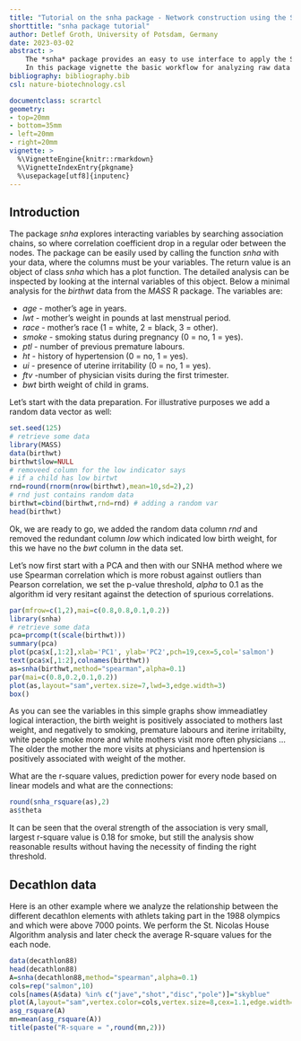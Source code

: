 ```yaml
---
title: "Tutorial on the snha package - Network construction using the St. Nicolas House Algorithm"
shorttitle: "snha package tutorial"
author: Detlef Groth, University of Potsdam, Germany
date: 2023-03-02
abstract: >
    The *snha* package provides an easy to use interface to apply the St. Nicolas House Algorithm which traces associations chains between interactiving variables.
    In this package vignette the basic workflow for analyzing raw data or for analysing correlation matrices is demonstrated.
bibliography: bibliography.bib
csl: nature-biotechnology.csl

documentclass: scrartcl
geometry:
- top=20mm
- bottom=35mm
- left=20mm
- right=20mm
vignette: >
  %\VignetteEngine{knitr::rmarkdown}
  %\VignetteIndexEntry{pkgname}
  %\usepackage[utf8]{inputenc}
---
```


## Introduction

The package _snha_ explores interacting variables by searching association
chains, so where correlation coefficient drop in a regular oder between the
nodes. The package can be easily used by calling the function _snha_ with
your data, where the columns must be your variables. The return value is an
object of class _snha_ which has a plot function. The detailed analysis can be
inspected by looking at the internal variables of this object. Below a minimal
analysis for the _birthwt_ data from the _MASS_ R package. The variables are:

* _age_ - mother's age in years.
* _lwt_ - mother's weight in pounds at last menstrual period.
* _race_ - mother's race (1 = white, 2 = black, 3 = other).
* _smoke_ - smoking status during pregnancy (0 = no, 1 = yes).
* _ptl_ - number of previous premature labours.
* _ht_ - history of hypertension (0 = no, 1 = yes).
* _ui_ - presence of uterine irritability (0 = no, 1 = yes).
* _ftv_ -number of physician visits during the first trimester.
* _bwt_ birth weight of child in grams.

Let's start with the data preparation. For illustrative purposes we add
a random data vector as well:

```r
set.seed(125)
# retrieve some data
library(MASS)
data(birthwt)
birthwt$low=NULL 
# removeed column for the low indicator says 
# if a child has low birtwt
rnd=round(rnorm(nrow(birthwt),mean=10,sd=2),2)
# rnd just contains random data
birthwt=cbind(birthwt,rnd=rnd) # adding a random var
head(birthwt)
```

Ok, we are ready to go, we added the random data column _rnd_ and removed the
redundant column _low_ which indicated low birth weight, for this we have no
the _bwt_ column in the data set.

Let's now first start with a PCA and then with our SNHA method where we use
Spearman correlation which is more robust against outliers than Pearson
correlation, we set the p-value threshold, _alpha_ to 0.1 as the algorithm id
very resitant against the detection of spurious correlations.

```r
par(mfrow=c(1,2),mai=c(0.8,0.8,0.1,0.2))
library(snha)
# retrieve some data
pca=prcomp(t(scale(birthwt)))
summary(pca)
plot(pca$x[,1:2],xlab='PC1', ylab='PC2',pch=19,cex=5,col='salmon')
text(pca$x[,1:2],colnames(birthwt))
as=snha(birthwt,method="spearman",alpha=0.1) 
par(mai=c(0.8,0.2,0.1,0.2))
plot(as,layout="sam",vertex.size=7,lwd=3,edge.width=3)
box()
```

As you can see the variables in this simple graphs show immeadiatley logical
interaction, the birth weight is positively associated to mothers last weight,
and negatively to smoking, premature labours and iterine irritabilty, white
people smoke more and white mothers visit more often physicians ... The older
the mother the more visits at physicians and hpertension is positively
associated with weight of the mother.

What are the r-square values, prediction power for every node based on linear
models and what are the connections:

```r
round(snha_rsquare(as),2)
as$theta
```

It can be seen that the overal strength of the association is very small,
largest r-square value is 0.18 for smoke, but still the analysis show reasonable
results without having the necessity of finding the right threshold.


## Decathlon data

Here is an other example where we analyze the relationship between the different
decathlon elements with athlets taking part in the 1988 olympics and which were
above 7000 points. We perform the St. Nicolas House Algorithm analysis and
later check the average R-square values for the each node.

```r
data(decathlon88)
head(decathlon88)
A=snha(decathlon88,method="spearman",alpha=0.1)
cols=rep("salmon",10)
cols[names(A$data) %in% c("jave","shot","disc","pole")]="skyblue"
plot(A,layout="sam",vertex.color=cols,vertex.size=8,cex=1.1,edge.width=5)
asg_rsquare(A)
mn=mean(asg_rsquare(A))
title(paste("R-square = ",round(mn,2)))
```
